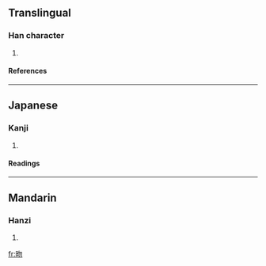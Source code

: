 ==Translingual==
===Han character===
{{Han char|rn=72|rad=日|as=04|sn=8|four=6702<sub>0</sub>|canj=日心竹竹 (APHH), X日心竹竹 (XAPHH)}}
# {{defn|Han|sort=日04}}
====References====
{{Han ref|kx=0492.010|dkj=13812|dj=0854.060|hdz=21493.010|uh=6612|ud=26130|bh=CCC7|bd=52423}}
----
==Japanese==
===Kanji===
{{ja-kanji|grade=|rs=日04}}
# {{defn|Japanese}} 
====Readings====
{{ja-readings|on=[[こつ]] (kotsu), [[こち]] (kochi), [[ぶつ]] (butsu), [[もち]] (mochi)|kun=[[よあけ]] (yoake)}}
----
==Mandarin==
===Hanzi===
{{cmn-hanzi|pin=[[hū]] (hu1)|wg=hu<sup>1</sup>}}
# {{defn|Mandarin}}

[[fr:昒]]